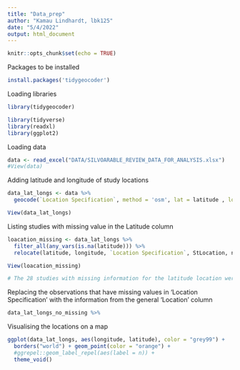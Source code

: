```yaml
---
title: "Data_prep"
author: "Kamau Lindhardt, lbk125"
date: "5/4/2022"
output: html_document
---
```


```r
knitr::opts_chunk$set(echo = TRUE)
```

Packages to be installed
```r
install.packages('tidygeocoder')
```

Loading libraries
```r
library(tidygeocoder)

library(tidyverse)
library(readxl)
library(ggplot2)
```

Loading data
```r
data <- read_excel("DATA/SILVOARABLE_REVIEW_DATA_FOR_ANALYSIS.xlsx")
#View(data) 
```

Adding latitude and longitude of study locations
```r
data_lat_longs <- data %>%
  geocode(`Location Specification`, method = 'osm', lat = latitude , long = longitude)

View(data_lat_longs)
```

Listing studies with missing value in the Latitude column
```r
loacation_missing <- data_lat_longs %>%
  filter_all(any_vars(is.na(latitude))) %>%
  relocate(latitude, longitude, `Location Specification`, StLocation, n, Title)

View(loacation_missing)

# The 28 studies with missing information for the latitude location were then manually checked and edited where possible by re-visiting the papers. The previous lines of code was run again. 
```

Replacing the observations that have missing values in 'Location Specification' with the information from the general 'Location' column
```r
data_lat_longs_no_missing %>%

```

Visualising the locations on a map
```r
ggplot(data_lat_longs, aes(longitude, latitude), color = "grey99") +
  borders("world") + geom_point(color = "orange") +
  #ggrepel::geom_label_repel(aes(label = n)) +
  theme_void()
```

